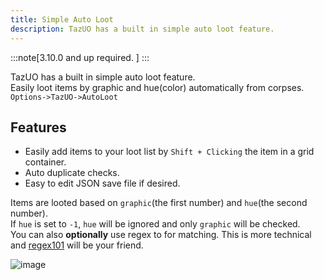 ```yaml
---
title: Simple Auto Loot
description: TazUO has a built in simple auto loot feature.
---
```




:::note[3.10.0 and up required.  ]
:::

TazUO has a built in simple auto loot feature.  
Easily loot items by graphic and hue(color) automatically from corpses.  
`Options->TazUO->AutoLoot`

## Features
- Easily add items to your loot list by `Shift + Clicking` the item in a grid container.  
- Auto duplicate checks.  
- Easy to edit JSON save file if desired.  

Items are looted based on `graphic`(the first number) and `hue`(the second number).  
If `hue` is set to `-1`, `hue` will be ignored and only `graphic` will be checked.  
You can also **optionally** use regex to for matching. This is more technical and [regex101](https://regex101.com/) will be your friend.  

![image](https://github.com/user-attachments/assets/3a72784e-033c-486c-be99-3bdc318b8a13)